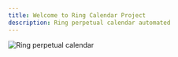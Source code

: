 ```yaml
---
title: Welcome to Ring Calendar Project
description: Ring perpetual calendar automated
---
```


![Ring perpetual calendar](https://content.instructables.com/ORIG/F74/H4PA/KCP1WJKQ/F74H4PAKCP1WJKQ.gif)
